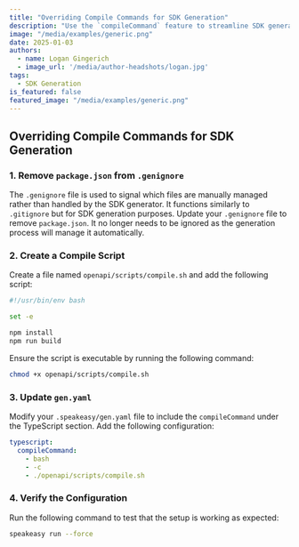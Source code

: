 ```yaml
---
title: "Overriding Compile Commands for SDK Generation"
description: "Use the `compileCommand` feature to streamline SDK generation and avoid manual maintenance of the `package.json` file during SDK generation."
image: "/media/examples/generic.png"
date: 2025-01-03
authors:
  - name: Logan Gingerich
  - image_url: '/media/author-headshots/logan.jpg'
tags:
  - SDK Generation
is_featured: false
featured_image: "/media/examples/generic.png"
---
```


## Overriding Compile Commands for SDK Generation

### 1. Remove `package.json` from `.genignore`

The `.genignore` file is used to signal which files are manually managed rather than handled by the SDK generator. It functions similarly to `.gitignore` but for SDK generation purposes. 
Update your `.genignore` file to remove `package.json`. It no longer needs to be ignored as the generation process will manage it automatically.

### 2. Create a Compile Script

Create a file named `openapi/scripts/compile.sh` and add the following script:

```bash
#!/usr/bin/env bash

set -e

npm install
npm run build
```

Ensure the script is executable by running the following command:

```bash
chmod +x openapi/scripts/compile.sh
```

### 3. Update `gen.yaml`

Modify your `.speakeasy/gen.yaml` file to include the `compileCommand` under the TypeScript section. Add the following configuration:

```yaml
typescript:
  compileCommand:
    - bash
    - -c
    - ./openapi/scripts/compile.sh
```

### 4. Verify the Configuration

Run the following command to test that the setup is working as expected:

```bash
speakeasy run --force
```